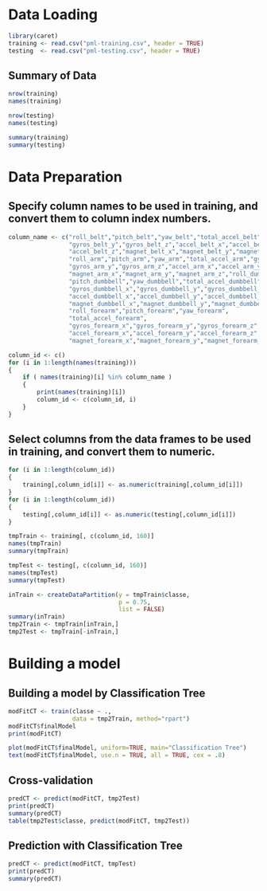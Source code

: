 # Data Loading

```r
library(caret)
training <- read.csv("pml-training.csv", header = TRUE)
testing  <- read.csv("pml-testing.csv", header = TRUE)
```

## Summary of Data

```r
nrow(training)
names(training)

nrow(testing)
names(testing)

summary(training)
summary(testing)
```

# Data Preparation

## Specify column names to be used in training, and convert them to column index numbers.

```r
column_name <- c("roll_belt","pitch_belt","yaw_belt","total_accel_belt","gyros_belt_x",
                 "gyros_belt_y","gyros_belt_z","accel_belt_x","accel_belt_y",
                 "accel_belt_z","magnet_belt_x","magnet_belt_y","magnet_belt_z",
                 "roll_arm","pitch_arm","yaw_arm","total_accel_arm","gyros_arm_x",
                 "gyros_arm_y","gyros_arm_z","accel_arm_x","accel_arm_y","accel_arm_z",
                 "magnet_arm_x","magnet_arm_y","magnet_arm_z","roll_dumbbell",
                 "pitch_dumbbell","yaw_dumbbell","total_accel_dumbbell",
                 "gyros_dumbbell_x","gyros_dumbbell_y","gyros_dumbbell_z",
                 "accel_dumbbell_x","accel_dumbbell_y","accel_dumbbell_z",
                 "magnet_dumbbell_x","magnet_dumbbell_y","magnet_dumbbell_z",
                 "roll_forearm","pitch_forearm","yaw_forearm",
                 "total_accel_forearm",
                 "gyros_forearm_x","gyros_forearm_y","gyros_forearm_z",
                 "accel_forearm_x","accel_forearm_y","accel_forearm_z",
                 "magnet_forearm_x","magnet_forearm_y","magnet_forearm_z")

column_id <- c()
for (i in 1:length(names(training)))
{
    if ( names(training)[i] %in% column_name )
    {
        print(names(training)[i])
        column_id <- c(column_id, i)
    }
}
```

## Select columns from the data frames to be used in training, and convert them to numeric.

```r
for (i in 1:length(column_id))
{
    training[,column_id[i]] <- as.numeric(training[,column_id[i]])
}
for (i in 1:length(column_id))
{
    testing[,column_id[i]] <- as.numeric(testing[,column_id[i]])
}

tmpTrain <- training[, c(column_id, 160)]
names(tmpTrain)
summary(tmpTrain)

tmpTest <- testing[, c(column_id, 160)]
names(tmpTest)
summary(tmpTest)

inTrain <- createDataPartition(y = tmpTrain$classe,
                               p = 0.75,
                               list = FALSE)
summary(inTrain)
tmp2Train <- tmpTrain[inTrain,]
tmp2Test <- tmpTrain[-inTrain,]
```

# Building a model

## Building a model by Classification Tree

```r
modFitCT <- train(classe ~ .,
                  data = tmp2Train, method="rpart")
modFitCT$finalModel
print(modFitCT)

plot(modFitCT$finalModel, uniform=TRUE, main="Classification Tree")
text(modFitCT$finalModel, use.n = TRUE, all = TRUE, cex = .8)
```

## Cross-validation

```r
predCT <- predict(modFitCT, tmp2Test)
print(predCT)
summary(predCT)
table(tmp2Test$classe, predict(modFitCT, tmp2Test))
```

## Prediction with Classification Tree

```r
predCT <- predict(modFitCT, tmpTest)
print(predCT)
summary(predCT)
```
